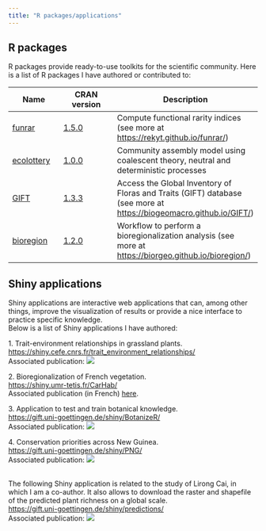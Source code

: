 ```yaml
---
title: "R packages/applications"
---
```


## R packages

R packages provide ready-to-use toolkits for the scientific community. Here is a list of R packages I have authored or contributed to:

| Name                                        | CRAN version                                                                                                                  | Description                                                                                                                          |
|------------------|--------------------------|----------------------------|
| [funrar](https://github.com/Rekyt/funrar)           | [1.5.0](https://CRAN.R-project.org/package=funrar) | Compute functional rarity indices (see more at <https://rekyt.github.io/funrar/>)                                                    |
| [ecolottery](https://github.com/frmunoz/ecolottery) | [1.0.0](https://CRAN.R-project.org/package=ecolottery)         | Community assembly model using coalescent theory, neutral and deterministic processes                                                                  |
| [GIFT](https://github.com/biogeomacro/gift)         | [1.3.3](https://CRAN.R-project.org/package=GIFT)                                                                                  | Access the Global Inventory of Floras and Traits (GIFT) database (see more at <https://biogeomacro.github.io/GIFT/>) |
| [bioregion](https://github.com/biorgeo/bioregion)    | [1.2.0](https://CRAN.R-project.org/package=bioregion)             | Workflow to perform a bioregionalization analysis (see more at <https://biorgeo.github.io/bioregion/>)                               |

## Shiny applications

Shiny applications are interactive web applications that can, among other things, improve the visualization of results or provide a nice interface to practice specific knowledge.  
Below is a list of Shiny applications I have authored:

1\. Trait-environment relationships in grassland plants.  
<https://shiny.cefe.cnrs.fr/trait_environment_relationships/>  
Associated publication: <a href="https://doi.org/10.1111/geb.12623" target="_blank"><img src="https://img.shields.io/badge/DOI-10.1111/geb.12623-008fffff.svg"/></a>   

2\. Bioregionalization of French vegetation.  
<https://shiny.umr-tetis.fr/CarHab/>  
Associated publication (in French) [here](https://hal-lara.archives-ouvertes.fr/hal-04269906/).  

3\. Application to test and train botanical knowledge.  
<https://gift.uni-goettingen.de/shiny/BotanizeR/>  
Associated publication: <a href="https://doi.org/10.1002/ppp3.10226" target="_blank"><img src="https://img.shields.io/badge/DOI-110.1002/ppp3.10226-008fffff.svg"/></a>   

4\. Conservation priorities across New Guinea.  
<https://gift.uni-goettingen.de/shiny/PNG/>  
Associated publication: <a href="https://doi.org/10.1016/j.gecco.2025.e03549" target="_blank"><img src="https://img.shields.io/badge/DOI-10.1016/j.gecco.2025.e03549-008fffff.svg"/></a>    

<br>
The following Shiny application is related to the study of Lirong Cai, in which I am a co-author. It also allows to download the raster and shapefile of the predicted plant richness on a global scale.  
<https://gift.uni-goettingen.de/shiny/predictions/>  
Associated publication: <a href="https://doi.org/10.1111/nph.18533" target="_blank"><img src="https://img.shields.io/badge/DOI-110.1111/nph.18533-008fffff.svg"/></a>  


